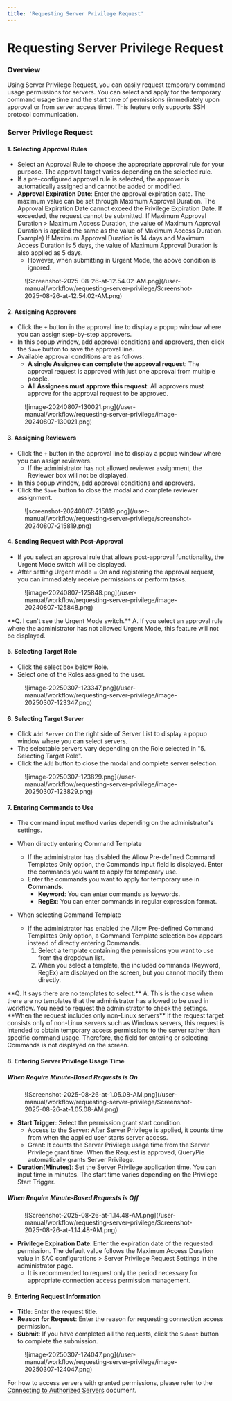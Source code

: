 ```yaml
---
title: 'Requesting Server Privilege Request'
---
```



# Requesting Server Privilege Request

### Overview

Using Server Privilege Request, you can easily request temporary command usage permissions for servers. You can select and apply for the temporary command usage time and the start time of permissions (immediately upon approval or from server access time). This feature only supports SSH protocol communication.

### Server Privilege Request

#### 1. Selecting Approval Rules

* Select an Approval Rule to choose the appropriate approval rule for your purpose. The approval target varies depending on the selected rule.
* If a pre-configured approval rule is selected, the approver is automatically assigned and cannot be added or modified.
* **Approval Expiration Date**: Enter the approval expiration date. The maximum value can be set through Maximum Approval Duration. The Approval Expiration Date cannot exceed the Privilege Expiration Date. If exceeded, the request cannot be submitted. If Maximum Approval Duration &gt; Maximum Access Duration, the value of Maximum Approval Duration is applied the same as the value of Maximum Access Duration. Example) If Maximum Approval Duration is 14 days and Maximum Access Duration is 5 days, the value of Maximum Approval Duration is also applied as 5 days.
    * However, when submitting in Urgent Mode, the above condition is ignored.

<figure data-layout="center" data-align="center">
![Screenshot-2025-08-26-at-12.54.02-AM.png](/user-manual/workflow/requesting-server-privilege/Screenshot-2025-08-26-at-12.54.02-AM.png)
</figure>

#### 2. Assigning Approvers

* Click the `+` button in the approval line to display a popup window where you can assign step-by-step approvers.
* In this popup window, add approval conditions and approvers, then click the `Save` button to save the approval line.
* Available approval conditions are as follows:
    * **A single Assignee can complete the approval request**: The approval request is approved with just one approval from multiple people.
    * **All Assignees must approve this request**: All approvers must approve for the approval request to be approved.

<figure data-layout="center" data-align="center">
![image-20240807-130021.png](/user-manual/workflow/requesting-server-privilege/image-20240807-130021.png)
</figure>

#### 3. Assigning Reviewers

* Click the `+` button in the approval line to display a popup window where you can assign reviewers.
    * If the administrator has not allowed reviewer assignment, the Reviewer box will not be displayed.
* In this popup window, add approval conditions and approvers.
* Click the `Save` button to close the modal and complete reviewer assignment.

<figure data-layout="center" data-align="center">
![screenshot-20240807-215819.png](/user-manual/workflow/requesting-server-privilege/screenshot-20240807-215819.png)
</figure>

#### 4. Sending Request with Post-Approval

* If you select an approval rule that allows post-approval functionality, the Urgent Mode switch will be displayed.
* After setting Urgent mode = On and registering the approval request, you can immediately receive permissions or perform tasks.

<figure data-layout="center" data-align="center">
![image-20240807-125848.png](/user-manual/workflow/requesting-server-privilege/image-20240807-125848.png)
</figure>

<Callout type="important">
**Q. I can't see the Urgent Mode switch.**
A. If you select an approval rule where the administrator has not allowed Urgent Mode, this feature will not be displayed.
</Callout>

#### 5. Selecting Target Role

* Click the select box below Role.
* Select one of the Roles assigned to the user.

<figure data-layout="center" data-align="center">
![image-20250307-123347.png](/user-manual/workflow/requesting-server-privilege/image-20250307-123347.png)
</figure>

#### 6. Selecting Target Server

* Click `Add Server` on the right side of Server List to display a popup window where you can select servers.
* The selectable servers vary depending on the Role selected in "5. Selecting Target Role".
* Click the `Add` button to close the modal and complete server selection.

<figure data-layout="center" data-align="center">
![image-20250307-123829.png](/user-manual/workflow/requesting-server-privilege/image-20250307-123829.png)
</figure>

#### 7. Entering Commands to Use

* The command input method varies depending on the administrator's settings.
* When directly entering Command Template
    * If the administrator has disabled the Allow Pre-defined Command Templates Only option, the Commands input field is displayed. Enter the commands you want to apply for temporary use.
    * Enter the commands you want to apply for temporary use in **Commands**.
        * **Keyword**: You can enter commands as keywords.
        * **RegEx**: You can enter commands in regular expression format.<br/>

* When selecting Command Template
    * If the administrator has enabled the Allow Pre-defined Command Templates Only option, a Command Template selection box appears instead of directly entering Commands.
        1. Select a template containing the permissions you want to use from the dropdown list.
        2. When you select a template, the included commands (Keyword, RegEx) are displayed on the screen, but you cannot modify them directly.<br/>

<Callout type="info">
**Q. It says there are no templates to select.**
A. This is the case when there are no templates that the administrator has allowed to be used in workflow. You need to request the administrator to check the settings.
</Callout>

<Callout type="info">
**When the request includes only non-Linux servers**
If the request target consists only of non-Linux servers such as Windows servers, this request is intended to obtain temporary access permissions to the server rather than specific command usage. Therefore, the field for entering or selecting Commands is not displayed on the screen.
</Callout>

#### 8. Entering Server Privilege Usage Time

##### When Require Minute-Based Requests is On

<figure data-layout="center" data-align="center">
![Screenshot-2025-08-26-at-1.05.08-AM.png](/user-manual/workflow/requesting-server-privilege/Screenshot-2025-08-26-at-1.05.08-AM.png)
</figure>

* **Start Trigger**: Select the permission grant start condition.
    * Access to the Server: After Server Privilege is applied, it counts time from when the applied user starts server access.
    * Grant: It counts the Server Privilege usage time from the Server Privilege grant time. When the Request is approved, QueryPie automatically grants Server Privilege.
* **Duration(Minutes)**: Set the Server Privilege application time. You can input time in minutes. The start time varies depending on the Privilege Start Trigger.

##### When Require Minute-Based Requests is Off

<figure data-layout="center" data-align="center">
![Screenshot-2025-08-26-at-1.14.48-AM.png](/user-manual/workflow/requesting-server-privilege/Screenshot-2025-08-26-at-1.14.48-AM.png)
</figure>

* **Privilege Expiration Date**: Enter the expiration date of the requested permission. The default value follows the Maximum Access Duration value in SAC configurations &gt; Server Privilege Request Settings in the administrator page.
    * It is recommended to request only the period necessary for appropriate connection access permission management.

#### 9. Entering Request Information

* **Title**: Enter the request title.
* **Reason for Request**: Enter the reason for requesting connection access permission.
* **Submit**: If you have completed all the requests, click the `Submit` button to complete the submission.

<figure data-layout="center" data-align="center">
![image-20250307-124047.png](/user-manual/workflow/requesting-server-privilege/image-20250307-124047.png)
</figure>

For how to access servers with granted permissions, please refer to the [Connecting to Authorized Servers](../server-access-control/connecting-to-authorized-servers) document.
